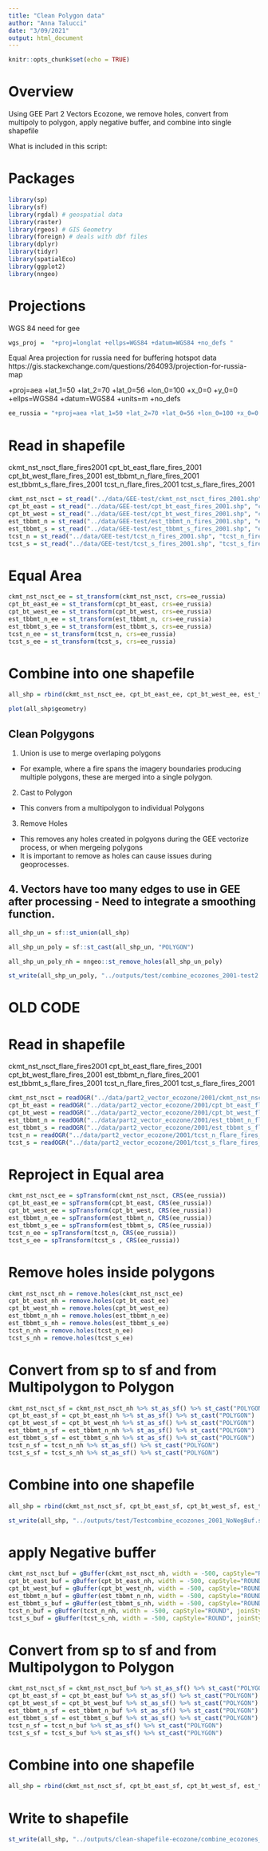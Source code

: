 ```yaml
---
title: "Clean Polygon data"
author: "Anna Talucci"
date: "3/09/2021"
output: html_document
---
```


```r
knitr::opts_chunk$set(echo = TRUE)
```

# Overview

Using GEE Part 2 Vectors Ecozone, we remove holes, convert from multipoly to polygon, apply negative buffer, and combine into single shapefile

What is included in this script:

# Packages

```r
library(sp)
library(sf)
library(rgdal) # geospatial data
library(raster)
library(rgeos) # GIS Geometry
library(foreign) # deals with dbf files
library(dplyr)
library(tidyr)
library(spatialEco)
library(ggplot2)
library(nngeo)
```

# Projections

WGS 84 need for gee
```r
wgs_proj =  "+proj=longlat +ellps=WGS84 +datum=WGS84 +no_defs "
```

Equal Area projection for russia need for buffering hotspot data
https://gis.stackexchange.com/questions/264093/projection-for-russia-map

+proj=aea +lat_1=50 +lat_2=70 +lat_0=56 +lon_0=100 +x_0=0 +y_0=0 +ellps=WGS84 +datum=WGS84 +units=m +no_defs 

```r
ee_russia = "+proj=aea +lat_1=50 +lat_2=70 +lat_0=56 +lon_0=100 +x_0=0 +y_0=0 +ellps=WGS84 +datum=WGS84 +units=m +no_defs "
```

# Read in shapefile
ckmt_nst_nsct_flare_fires2001
cpt_bt_east_flare_fires_2001
cpt_bt_west_flare_fires_2001
est_tbbmt_n_flare_fires_2001
est_tbbmt_s_flare_fires_2001
tcst_n_flare_fires_2001
tcst_s_flare_fires_2001
```r
ckmt_nst_nsct = st_read("../data/GEE-test/ckmt_nst_nsct_fires_2001.shp", "ckmt_nst_nsct_fires_2001") 
cpt_bt_east = st_read("../data/GEE-test/cpt_bt_east_fires_2001.shp", "cpt_bt_east_fires_2001") 
cpt_bt_west = st_read("../data/GEE-test/cpt_bt_west_fires_2001.shp", "cpt_bt_west_fires_2001") 
est_tbbmt_n = st_read("../data/GEE-test/est_tbbmt_n_fires_2001.shp", "est_tbbmt_n_fires_2001") 
est_tbbmt_s = st_read("../data/GEE-test/est_tbbmt_s_fires_2001.shp", "est_tbbmt_s_fires_2001") 
tcst_n = st_read("../data/GEE-test/tcst_n_fires_2001.shp", "tcst_n_fires_2001") 
tcst_s = st_read("../data/GEE-test/tcst_s_fires_2001.shp", "tcst_s_fires_2001") 
```

# Equal Area
```r
ckmt_nst_nsct_ee = st_transform(ckmt_nst_nsct, crs=ee_russia)
cpt_bt_east_ee = st_transform(cpt_bt_east, crs=ee_russia)
cpt_bt_west_ee = st_transform(cpt_bt_west, crs=ee_russia)
est_tbbmt_n_ee = st_transform(est_tbbmt_n, crs=ee_russia)
est_tbbmt_s_ee = st_transform(est_tbbmt_s, crs=ee_russia)
tcst_n_ee = st_transform(tcst_n, crs=ee_russia)
tcst_s_ee = st_transform(tcst_s, crs=ee_russia)
```

# Combine into one shapefile
```r
all_shp = rbind(ckmt_nst_nsct_ee, cpt_bt_east_ee, cpt_bt_west_ee, est_tbbmt_n_ee, est_tbbmt_s_ee, tcst_n_ee, tcst_s_ee)
```

```r
plot(all_shp$geometry)
```


## Clean Polgygons

1. Union is use to merge overlaping polygons 
  + For example, where a fire spans the imagery boundaries producing multiple polygons, these are merged into a single polygon.
2. Cast to Polygon
  + This convers from a multipolygon to individual Polygons
3. Remove Holes
  + This removes any holes created in polgyons during the GEE vectorize process, or when mergeing polygons
  + It is important to remove as holes can cause issues during geoprocesses.
4. **Vectors have too many edges to use in GEE after processing - Need to integrate a smoothing function.**
- 
```r
all_shp_un = sf::st_union(all_shp)

all_shp_un_poly = sf::st_cast(all_shp_un, "POLYGON")
```


```r
all_shp_un_poly_nh = nngeo::st_remove_holes(all_shp_un_poly)
```

```r
st_write(all_shp_un_poly, "../outputs/test/combine_ecozones_2001-test2.shp", driver="ESRI Shapefile") 
```


# OLD CODE

# Read in shapefile
ckmt_nst_nsct_flare_fires2001
cpt_bt_east_flare_fires_2001
cpt_bt_west_flare_fires_2001
est_tbbmt_n_flare_fires_2001
est_tbbmt_s_flare_fires_2001
tcst_n_flare_fires_2001
tcst_s_flare_fires_2001
```r
ckmt_nst_nsct = readOGR("../data/part2_vector_ecozone/2001/ckmt_nst_nsct_flare_fires2001.shp", "ckmt_nst_nsct_flare_fires2001") 
cpt_bt_east = readOGR("../data/part2_vector_ecozone/2001/cpt_bt_east_flare_fires_2001.shp", "cpt_bt_east_flare_fires_2001") 
cpt_bt_west = readOGR("../data/part2_vector_ecozone/2001/cpt_bt_west_flare_fires_2001.shp", "cpt_bt_west_flare_fires_2001") 
est_tbbmt_n = readOGR("../data/part2_vector_ecozone/2001/est_tbbmt_n_flare_fires_2001.shp", "est_tbbmt_n_flare_fires_2001") 
est_tbbmt_s = readOGR("../data/part2_vector_ecozone/2001/est_tbbmt_s_flare_fires_2001.shp", "est_tbbmt_s_flare_fires_2001") 
tcst_n = readOGR("../data/part2_vector_ecozone/2001/tcst_n_flare_fires_2001.shp", "tcst_n_flare_fires_2001") 
tcst_s = readOGR("../data/part2_vector_ecozone/2001/tcst_s_flare_fires_2001.shp", "tcst_s_flare_fires_2001") 
```


# Reproject in Equal area

```r
ckmt_nst_nsct_ee = spTransform(ckmt_nst_nsct, CRS(ee_russia))
cpt_bt_east_ee = spTransform(cpt_bt_east, CRS(ee_russia))
cpt_bt_west_ee = spTransform(cpt_bt_west, CRS(ee_russia))
est_tbbmt_n_ee = spTransform(est_tbbmt_n, CRS(ee_russia))
est_tbbmt_s_ee = spTransform(est_tbbmt_s, CRS(ee_russia))
tcst_n_ee = spTransform(tcst_n, CRS(ee_russia))
tcst_s_ee = spTransform(tcst_s , CRS(ee_russia))
```


# Remove holes inside polygons
```r
ckmt_nst_nsct_nh = remove.holes(ckmt_nst_nsct_ee)
cpt_bt_east_nh = remove.holes(cpt_bt_east_ee)
cpt_bt_west_nh = remove.holes(cpt_bt_west_ee)
est_tbbmt_n_nh = remove.holes(est_tbbmt_n_ee)
est_tbbmt_s_nh = remove.holes(est_tbbmt_s_ee)
tcst_n_nh = remove.holes(tcst_n_ee)
tcst_s_nh = remove.holes(tcst_s_ee)
```

# Convert from sp to sf and from Multipolygon to Polygon
```r
ckmt_nst_nsct_sf = ckmt_nst_nsct_nh %>% st_as_sf() %>% st_cast("POLYGON") 
cpt_bt_east_sf = cpt_bt_east_nh %>% st_as_sf() %>% st_cast("POLYGON") 
cpt_bt_west_sf = cpt_bt_west_nh %>% st_as_sf() %>% st_cast("POLYGON") 
est_tbbmt_n_sf = est_tbbmt_n_nh %>% st_as_sf() %>% st_cast("POLYGON") 
est_tbbmt_s_sf = est_tbbmt_s_nh %>% st_as_sf() %>% st_cast("POLYGON") 
tcst_n_sf = tcst_n_nh %>% st_as_sf() %>% st_cast("POLYGON") 
tcst_s_sf = tcst_s_nh %>% st_as_sf() %>% st_cast("POLYGON") 

```


# Combine into one shapefile
```r
all_shp = rbind(ckmt_nst_nsct_sf, cpt_bt_east_sf, cpt_bt_west_sf, est_tbbmt_n_sf, est_tbbmt_s_sf, tcst_n_sf, tcst_s_sf)
```

```r
st_write(all_shp, "../outputs/test/Testcombine_ecozones_2001_NoNegBuf.shp", driver="ESRI Shapefile") 

```


# apply Negative buffer

```r
ckmt_nst_nsct_buf = gBuffer(ckmt_nst_nsct_nh, width = -500, capStyle="ROUND", joinStyle="ROUND")
cpt_bt_east_buf = gBuffer(cpt_bt_east_nh, width = -500, capStyle="ROUND", joinStyle="ROUND")
cpt_bt_west_buf = gBuffer(cpt_bt_west_nh, width = -500, capStyle="ROUND", joinStyle="ROUND")
est_tbbmt_n_buf = gBuffer(est_tbbmt_n_nh, width = -500, capStyle="ROUND", joinStyle="ROUND")
est_tbbmt_s_buf = gBuffer(est_tbbmt_s_nh, width = -500, capStyle="ROUND", joinStyle="ROUND")
tcst_n_buf = gBuffer(tcst_n_nh, width = -500, capStyle="ROUND", joinStyle="ROUND")
tcst_s_buf = gBuffer(tcst_s_nh, width = -500, capStyle="ROUND", joinStyle="ROUND")

```

# Convert from sp to sf and from Multipolygon to Polygon
```r
ckmt_nst_nsct_sf = ckmt_nst_nsct_buf %>% st_as_sf() %>% st_cast("POLYGON") 
cpt_bt_east_sf = cpt_bt_east_buf %>% st_as_sf() %>% st_cast("POLYGON") 
cpt_bt_west_sf = cpt_bt_west_buf %>% st_as_sf() %>% st_cast("POLYGON") 
est_tbbmt_n_sf = est_tbbmt_n_buf %>% st_as_sf() %>% st_cast("POLYGON") 
est_tbbmt_s_sf = est_tbbmt_s_buf %>% st_as_sf() %>% st_cast("POLYGON") 
tcst_n_sf = tcst_n_buf %>% st_as_sf() %>% st_cast("POLYGON") 
tcst_s_sf = tcst_s_buf %>% st_as_sf() %>% st_cast("POLYGON") 

```


# Combine into one shapefile
```r
all_shp = rbind(ckmt_nst_nsct_sf, cpt_bt_east_sf, cpt_bt_west_sf, est_tbbmt_n_sf, est_tbbmt_s_sf, tcst_n_sf, tcst_s_sf)
```


# Write to shapefile

```r
st_write(all_shp, "../outputs/clean-shapefile-ecozone/combine_ecozones_2001.shp", driver="ESRI Shapefile") 

```











